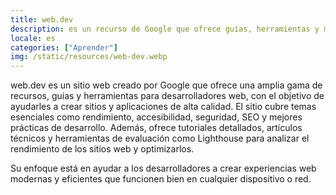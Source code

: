 ```yaml
---
title: web.dev
description: es un recurso de Google que ofrece guías, herramientas y mejores prácticas para ayudar a los desarrolladores a crear sitios web rápidos, accesibles y seguros.
locale: es
categories: ["Aprender"]
img: /static/resources/web-dev.webp
---
```


web.dev es un sitio web creado por Google que ofrece una amplia gama de recursos, guías y herramientas para desarrolladores web, con el objetivo de ayudarles a crear sitios y aplicaciones de alta calidad. El sitio cubre temas esenciales como rendimiento, accesibilidad, seguridad, SEO y mejores prácticas de desarrollo. Además, ofrece tutoriales detallados, artículos técnicos y herramientas de evaluación como Lighthouse para analizar el rendimiento de los sitios web y optimizarlos.

Su enfoque está en ayudar a los desarrolladores a crear experiencias web modernas y eficientes que funcionen bien en cualquier dispositivo o red.

